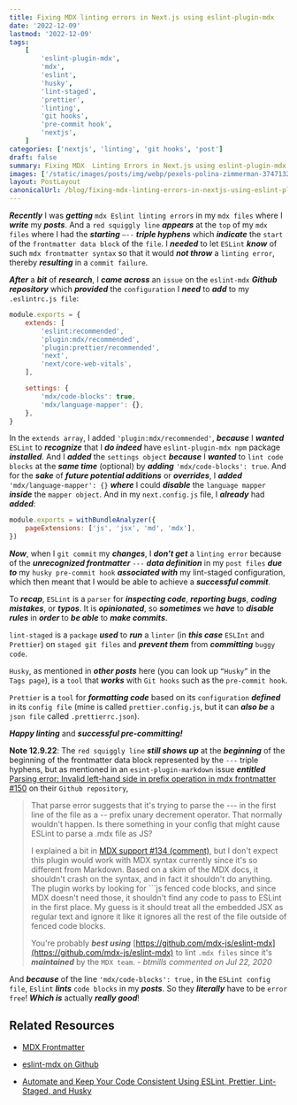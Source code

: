 ```yaml
---
title: Fixing MDX linting errors in Next.js using eslint-plugin-mdx
date: '2022-12-09'
lastmod: '2022-12-09'
tags:
    [
        'eslint-plugin-mdx',
        'mdx',
        'eslint',
        'husky',
        'lint-staged',
        'prettier',
        'linting',
        'git hooks',
        'pre-commit hook',
        'nextjs',
    ]
categories: ['nextjs', 'linting', 'git hooks', 'post']
draft: false
summary: Fixing MDX  Linting Errors in Next.js using eslint-plugin-mdx.
images: ['/static/images/posts/img/webp/pexels-polina-zimmerman-3747132.webp']
layout: PostLayout
canonicalUrl: /blog/fixing-mdx-linting-errors-in-nextjs-using-eslint-plugin-mdx
---
```


<Pexels
	src="/static/images/posts/img/webp/pexels-polina-zimmerman-3747132.webp"
	author="Polina Zimmerman"
	alt="Fixing MDX linting errors in Next.js using eslint-plugin-md"
	srcUrl="https://www.pexels.com/photo/black-smartphone-on-table-3747132/"
	authorUrl="https://www.pexels.com/@polina-zimmerman/"
/>

**_Recently_** I was **_getting_** `mdx Eslint linting errors` in my `mdx files`
where I **_write_** my **_posts_**. And a `red squiggly line` **_appears_** at
the `top` of my `mdx files` where I had the **_starting_** `—--` **_triple
hyphens_** which **_indicate_** the `start` of the `frontmatter data block` of
the `file`. I **_needed_** to let `ESLint` **_know_** of such
`mdx frontmatter syntax` so that it would **_not throw_** a `linting error`,
thereby **_resulting_** in a `commit failure`.

**_After_** a **_bit_** of **_research_**, I **_came across_** an `issue` on the
`eslint-mdx` **_Github repository_** which **_provided_** the `configuration` I
**_need_** to **_add_** to my `.eslintrc.js file`:

```js
module.exports = {
	extends: [
		'eslint:recommended',
		'plugin:mdx/recommended',
		'plugin:prettier/recommended',
		'next',
		'next/core-web-vitals',
	],

	settings: {
		'mdx/code-blocks': true,
		'mdx/language-mapper': {},
	},
}
```

In the `extends array`, I added `'plugin:mdx/recommended'`, **_because_** I
**_wanted_** `ESLint` to **_recognize_** that I **_do indeed_** have
`eslint-plugin-mdx npm` package **_installed_**. And I **_added_** the
`settings object` **_because_** I **_wanted_** to `lint code blocks` at the
**_same time_** (optional) by **_adding_** `'mdx/code-blocks': true`. And for
the **_sake_** of **_future potential additions_** or **_overrides_**, I
**_added_** `'mdx/language-mapper': {}` **_where_** I could **_disable_** the
`language mapper` **_inside_** the `mapper object`. And in my `next.config.js`
file, I **_already_** had **_added_**:

```js
module.exports = withBundleAnalyzer({
	pageExtensions: ['js', 'jsx', 'md', 'mdx'],
})
```

**_Now_**, when I `git commit` my **_changes_**, I **_don’t get_** a
`linting error` because of the **_unrecognized frontmatter_** `---` **_data
definition_** in my `post files` **_due to_** my `husky pre-commit hook`
**_associated with_** my lint-staged configuration, which then meant that I
would be able to achieve a **_successful commit_**.

To **_recap_**, `ESLint` is a `parser` for **_inspecting code_**, **_reporting
bugs_**, **_coding mistakes_**, or **_typos_**. It is **_opinionated_**, so
**_sometimes_** we **_have_** to **_disable rules_** in **_order_** to **_be
able_** to **_make commits_**.

`lint-staged` is a `package` **_used_** to **_run_** a `linter` (in **_this
case_** `ESLInt` and `Prettier`) on `staged git files` and **_prevent them_**
from **_committing_** `buggy code`.

`Husky`, as mentioned in **_other posts_** here (you can look up `“Husky”` in
the `Tags page`), is a `tool` that **_works_** with `Git hooks` such as the
`pre-commit hook`.

`Prettier` is a `tool` for **_formatting code_** based on its `configuration`
**_defined_** in its `config file` (mine is called `prettier.config.js`, but it
can **_also be_** a `json file` called `.prettierrc.json`).

**_Happy linting_** and **_successful pre-committing!_**

**Note 12.9.22**: The `red squiggly line` **_still shows up_** at the
**_beginning_** of the beginning of the frontmatter data block represented by
the `---` triple hyphens, but as mentioned in an `esint-plugin-markdown` issue
**_entitled_**
[ Parsing error: Invalid left-hand side in prefix operation in mdx frontmatter #150](https://github.com/eslint/eslint-plugin-markdown/issues/150)
on their `Github repository`,

> That parse error suggests that it's trying to parse the --- in the first line
> of the file as a -- prefix unary decrement operator. That normally wouldn't
> happen. Is there something in your config that might cause ESLint to parse a
> .mdx file as JS?
>
> I explained a bit in
> [MDX support #134 (comment)](https://github.com/eslint/eslint-plugin-markdown/issues/134#issuecomment-662231531),
> but I don't expect this plugin would work with MDX syntax currently since it's
> so different from Markdown. Based on a skim of the MDX docs, it shouldn't
> crash on the syntax, and in fact it shouldn't do anything. The plugin works by
> looking for ```js fenced code blocks, and since MDX doesn't need those, it
> shouldn't find any code to pass to ESLint in the first place. My guess is it
> should treat all the embedded JSX as regular text and ignore it like it
> ignores all the rest of the file outside of fenced code blocks.
>
> You're probably **_best using_**
> [https://github.com/mdx-js/eslint-mdx](https://github.com/mdx-js/eslint-mdx)
> to lint `.mdx files` since it's **_maintained_** by the `MDX team`. -
> <cite>btmills commented on Jul 22, 2020</cite>

And **_because_** of the line `'mdx/code-blocks': true,` in the
`ESLint config file`, `Eslint` **_lints_** `code blocks` in my **_posts_**. So
they **_literally_** have to be `error free`! **_Which is_** actually **_really
good_**!

## Related Resources

-   [MDX Frontmatter](https://mdxjs.com/guides/frontmatter/)

-   [eslint-mdx on Github](https://github.com/mdx-js/eslint-mdx#notice)

-   [Automate and Keep Your Code Consistent Using ESLint, Prettier, Lint-Staged, and Husky](https://levelup.gitconnected.com/automate-and-keep-your-code-consistent-using-eslint-prettier-lint-staged-and-husky-3e186977d7eb)
